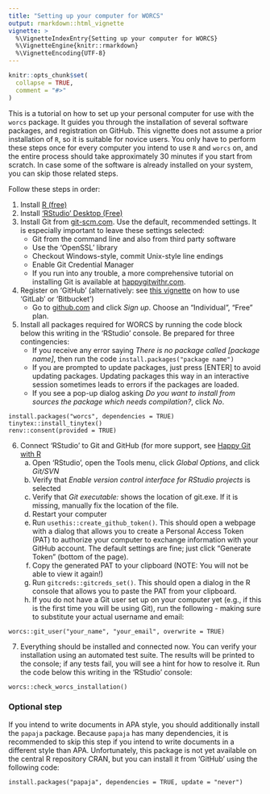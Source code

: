 ---
title: "Setting up your computer for WORCS"
output: rmarkdown::html_vignette
vignette: >
  %\VignetteIndexEntry{Setting up your computer for WORCS}
  %\VignetteEngine{knitr::rmarkdown}
  %\VignetteEncoding{UTF-8}
---

```{r, include = FALSE}
knitr::opts_chunk$set(
  collapse = TRUE,
  comment = "#>"
)
```

This is a tutorial on how to set up your personal computer for use with the `worcs` package. It guides you through the installation of several software packages, and registration on GitHub. This vignette does not assume a prior installation of `R`, so it is suitable for novice users.
You only have to perform these steps once for every computer you intend to use `R` and `worcs` on, and the entire process should take approximately 30 minutes if you start from scratch.
In case some of the software is already installed on your system, you can skip those related steps.

Follow these steps in order:

1. Install [R (free)](https://CRAN.R-project.org)
2. Install ['RStudio' Desktop (Free)](https://posit.co/download/rstudio-desktop/)
3. Install Git from [git-scm.com](https://git-scm.com/downloads). Use the default, recommended settings. It is especially important to leave these settings selected:
    + Git from the command line and also from third party software  
    <!--*The `worcs` R-package calls Git from the command line*-->
    + Use the 'OpenSSL' library  
    <!--*For secure data transfer with GitHub*-->
    + Checkout Windows-style, commit Unix-style line endings  
    <!--*This is the preferred setting when collaborating with others on different platforms. Be prepared that, on windows, you will receive harmless notifications about LF to CRLF line endings.  *-->
    + Enable Git Credential Manager  
    <!--*For logging in to GitHub*-->
    + If you run into any trouble, a more comprehensive tutorial on installing Git is available at [happygitwithr.com](https://happygitwithr.com/install-git.html).
4. Register on 'GitHub' (alternatively: see [this vignette](https://cjvanlissa.github.io/worcs/articles/git_cloud.html) on how to use 'GitLab' or 'Bitbucket')
    + Go to [github.com](https://github.com/) and click *Sign up*. Choose an "Individual", "Free" plan.
    <!-- + Request a [free academic upgrade](https://help.github.com/en/articles/applying-for-an-educator-or-researcher-discount). This allows you to create *private repositories*, which are only visible to you and selected collaborators, and can be made public when your work is published. -->
5. Install all packages required for WORCS by running the code block below this writing in the 'RStudio' console. Be prepared for three contingencies:  
    + If you receive any error saying *There is no package called [package name]*, then run the code `install.packages("package name")`  
    + If you are prompted to update packages, just press [ENTER] to avoid updating packages. Updating packages this way in an interactive session sometimes leads to errors if the packages are loaded.  
    + If you see a pop-up dialog asking *Do you want to install from sources the package which needs compilation?*, click *No*.


```
install.packages("worcs", dependencies = TRUE)
tinytex::install_tinytex()
renv::consent(provided = TRUE)
```

6. Connect 'RStudio' to Git and GitHub (for more support, see [Happy Git with R](https://happygitwithr.com/)
    a. Open 'RStudio', open the Tools menu, click *Global Options*, and click *Git/SVN*
    a. Verify that *Enable version control interface for RStudio projects* is selected
    a. Verify that *Git executable:* shows the location of git.exe. If it is missing, manually fix the location of the file.
    <!-- a. Click *Create RSA Key*. Do not enter a passphrase. Press *Create*. A window with some information will open, which you can close. -->
    <!-- a. Click *View public key*, and copy the entire text to the clipboard. -->
    a. Restart your computer
    <!-- a. Go to [github.com](https://github.com/) -->
    <!-- a. Click your user icon, click *Settings*, and then select the *SSH and GPG keys* tab. -->
    <!-- a. Click *New SSH key*. Give it an arbitrary name (e.g., your computer ID), and paste the public key from your clipboard into the box labeled *Key*. -->
    <!-- a. Open 'RStudio' again (unless it restarted by itself) -->
    a. Run `usethis::create_github_token()`. This should open a webpage with a dialog that allows you to create a Personal Access Token (PAT) to authorize your computer to exchange information with your GitHub account. The default settings are fine; just click "Generate Token" (bottom of the page).
    a. Copy the generated PAT to your clipboard (NOTE: You will not be able to view it again!)
    a. Run `gitcreds::gitcreds_set()`. This should open a dialog in the R console that allows you to paste the PAT from your clipboard.
    a. If you do not have a Git user set up on your computer yet (e.g., if this is the first time you will be using Git), run the following - making sure to substitute your actual username and email:

```
worcs::git_user("your_name", "your_email", overwrite = TRUE)
```

7. Everything should be installed and connected now. You can verify your installation using an automated test suite. The results will be printed to the console; if any tests fail, you will see a hint for how to resolve it. Run the code below this writing in the 'RStudio' console:

```
worcs::check_worcs_installation()
```

### Optional step

If you intend to write documents in APA style, you should additionally install the `papaja` package.
Because `papaja` has many dependencies, it is recommended to skip this step if you intend to write documents in a different style than APA.
Unfortunately, this package is not yet available on the central R repository CRAN, but you can install it from 'GitHub' using the following code:

```
install.packages("papaja", dependencies = TRUE, update = "never")
```
